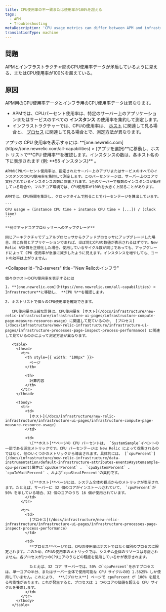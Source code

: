 ```yaml
---
title: CPU使用率の不一致または使用率が100%を超える
tags:
  - APM
  - Troubleshooting
metaDescription: 'CPU usage metrics can differ between APM and infrastructure. In infrastructure, CPU usage can exceed 100%.'
translationType: machine
---
```


## 問題

APMとインフラストラクチャ間のCPU使用率データが矛盾しているように見える、またはCPU使用率が100%を超えている。

## 原因

APM用のCPU使用率データとインフラ用のCPU使用率データは異なります。

* APMでは、CPUパーセント使用率は、特定のサーバー上のアプリケーションまたはサービスのすべての **インスタンス** の使用率を集約して測定します。
* インフラストラクチャーでは、CPUの使用率は、 [ホスト](/docs/infrastructure/infrastructure-ui-pages/infrastructure-ui/infrastructure-hosts-page/#system-tab) に関連して見る場合と、 [プロセス](/docs/infrastructure/infrastructure-ui-pages/infrastructure-ui/infrastructure-hosts-page/#processes-tab) に関連して見る場合とで、測定方法が異なります。

<CollapserGroup>
  <Collapser
    id="h2-apps"
    title="APM"
  >
    アプリの CPU 使用率を表示するには: **[one.newrelic.com](https://one.newrelic.com/all-capabilities) > (アプリを選択)**に移動し、ホスト リストで**CPU 使用率**を確認します。インスタンスの数は、各ホスト名の下に表示されます (例: **55 インスタンス)** 。

    APMのCPUパーセント使用率は、指定されたサーバー上のアプリまたはサービスのすべてのインスタンスのCPU使用率を集約して測定します。このパーセンテージは、サーバー上のコアで実行されているインスタンスの数に影響されます。1台のサーバーで複数のインスタンスが動作している場合や、マルチコア環境では、CPU使用率が100%を大きく上回ることがあります。

    APMでは、CPU時間を集計し、クロックタイムで割ることでパーセンテージを算出しています。

    ```
    CPU usage = (instance CPU time + instance CPU time + [...]) / (clock time)
    ```

    **例クアッドコアプロセッサーへのアップグレード**

    同じアーキテクチャでデュアルプロセッサからクアッドプロセッサにアップグレードした場合、同じ負荷とアプリケーションであれば、ほぼ同じCPUの数値が表示されるはずです。New Relic が計算を正規化した場合、使用しているサイクル数が同じであっても、アップグレードによって CPU 使用率が急激に減少したように見えます。インスタンスを増やしても、コードの効率は上がりません。
  </Collapser>

  <Collapser
    id="h2-servers"
    title="New Relicのインフラ"
  >
    個々のホストのCPU使用率を表示するには

    1. **[one.newrelic.com](https://one.newrelic.com/all-capabilities) > Infrastructure**に移動し、 **CPU %**を確認します。

    2. ホストリストで個々のCPU使用率を確認できます。

       CPU使用量の正確な計算は、CPU使用量を [ホスト](/docs/infrastructure/new-relic-infrastructure/infrastructure-ui-pages/infrastructure-compute-page-measure-resource-usage) に関連して見ているのか、 [プロセス](/docs/infrastructure/new-relic-infrastructure/infrastructure-ui-pages/infrastructure-processes-page-inspect-process-performance) に関連して見ているのかによって測定方法が異なります。

       <table>
         <thead>
           <tr>
             <th style={{ width: "100px" }}>
               ページ
             </th>

             <th>
               計算内容
             </th>
           </tr>
         </thead>

         <tbody>
           <tr>
             <td>
               [ホスト](/docs/infrastructure/new-relic-infrastructure/infrastructure-ui-pages/infrastructure-compute-page-measure-resource-usage)
             </td>

             <td>
               \[**ホスト]**ページの CPU パーセントは、 `SystemSample`イベントの一部である派生メトリックです。CPU パーセンテージは New Relic によって収集されるのではなく、他のいくつかのメトリックから導出されます。具体的には、 [`cpuPercent`](/docs/infrastructure/new-relic-infrastructure/data-instrumentation/default-infrastructure-attributes-events#systemsample-cpu-percent)属性は`cpuUserPercent` 、 `cpuSystemPercent` 、 `cpuIoWaitPercent` 、および`cpuStealPercent`の集約です。

               \[**ホスト]**ページには、システム全体の観点からのメトリックが表示されます。たとえば、サーバーに 32 個のコアがインストールされていて、 `cpuPercent`が 50% を示している場合、32 個のコアのうち 16 個が使用されています。
             </td>
           </tr>

           <tr>
             <td>
               [プロセス](/docs/infrastructure/new-relic-infrastructure/infrastructure-ui-pages/infrastructure-processes-page-inspect-process-performance)
             </td>

             <td>
               **プロセス**ページでは、CPUの使用率はホストではなく個別のプロセスに限定されます。このため、CPUの使用率のメトリックでは、システム全体のリソースは考慮されません。各プロセスが1つのCPUコアのうちどの程度を使用しているかが表示されます。

               たとえば、32 コア サーバーでは、50% の`cpuPercent`を示すプロセスは、単一コアの半分、またはサーバー全体で使用可能な CPU サイクルの約 1.5625% しか使用していません。これにより、 **\[プロセス**] ページで cpuPercent が 100% を超える可能性があります。これが発生すると、プロセスは 1 つのコアの価値を超える CPU サイクルを要求します。
             </td>
           </tr>
         </tbody>
       </table>
  </Collapser>
</CollapserGroup>